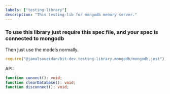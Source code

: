 ```yaml
---
labels: ["testing-library"]
description: "This testing-lib for mongodb memory server."
---
```


### To use this library just require this spec file, and your spec is connected to mongodb

Then just use the models normally.

```ts
require("@jamalsoueidan/bit-dev.testing-library.mongodb/mongodb.jest");
```

API:

```ts
function connect(): void;
function clearDatabase(): void;
function disconnect(): void;
```
